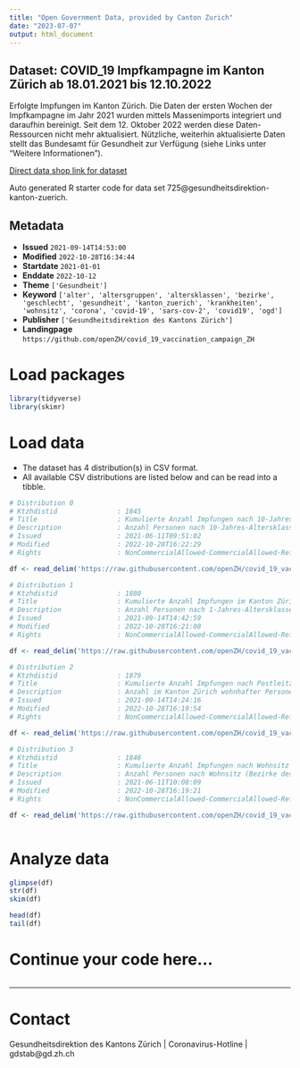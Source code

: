 ```yaml
---
title: "Open Government Data, provided by Canton Zurich"
date: "2023-07-07"
output: html_document
---
```


## Dataset: COVID_19 Impfkampagne im Kanton Zürich ab 18.01.2021 bis 12.10.2022

Erfolgte Impfungen im Kanton Zürich. Die Daten der ersten Wochen der Impfkampagne im Jahr 2021 wurden mittels Massenimports integriert und daraufhin bereinigt. Seit dem 12. Oktober 2022 werden diese Daten-Ressourcen nicht mehr aktualisiert. Nützliche, weiterhin aktualisierte Daten stellt das Bundesamt für Gesundheit zur Verfügung (siehe Links unter "Weitere Informationen").

[Direct data shop link for dataset](https://www.zh.ch/de/politik-staat/opendata.zhweb-noredirect.zhweb-cache.html#/datasets/725@gesundheitsdirektion-kanton-zuerich)

Auto generated R starter code for data set 725@gesundheitsdirektion-kanton-zuerich.

## Metadata

- **Issued** `2021-09-14T14:53:00`
- **Modified** `2022-10-28T16:34:44`
- **Startdate** `2021-01-01`
- **Enddate** `2022-10-12`
- **Theme** `['Gesundheit']`
- **Keyword** `['alter', 'altersgruppen', 'altersklassen', 'bezirke', 'geschlecht', 'gesundheit', 'kanton_zuerich', 'krankheiten', 'wohnsitz', 'corona', 'covid-19', 'sars-cov-2', 'covid19', 'ogd']`
- **Publisher** `['Gesundheitsdirektion des Kantons Zürich']`
- **Landingpage** `https://github.com/openZH/covid_19_vaccination_campaign_ZH`


# Load packages

```r

library(tidyverse)
library(skimr)

```

# Load data

-   The dataset has 4 distribution(s) in CSV format.
-   All available CSV distributions are listed below and can be read into a tibble.

```r

# Distribution 0
# Ktzhdistid               : 1845
# Title                    : Kumulierte Anzahl Impfungen nach 10-Jahres-Altersklassen, Geschlecht pro Tag ab 18.01.2021 bis 12.10.2022
# Description              : Anzahl Personen nach 10-Jahres-Altersklassen ('0-9', '10-19', '20-29', .., '80+') und Geschlecht ('d'=divers, 'f'=weiblich, 'm'=männlich, 'NA'=unbekannt), die insgesamt im Kanton Zürich ab dem 18.01.2021 bis und mit Stichtag eine Coronavirus-Impfung ('atLeastOneDose', 'completedBasicImmu' oder 'booster') erhalten haben. Aus Datenschutzgründen sind die Daten der ersten paar Tage auf den 18.01.2021 aggregiert. Die Daten wurden bis zum 12. Oktober 2022 einmal werktags aktualisiert. Nützliche, weiterhin aktualisierte Daten stellt das Bundesamt für Gesundheit zur Verfügung (siehe Links im Datensatz unter "Weitere Informationen").
# Issued                   : 2021-06-11T09:51:02
# Modified                 : 2022-10-28T16:22:29
# Rights                   : NonCommercialAllowed-CommercialAllowed-ReferenceRequired

df <- read_delim('https://raw.githubusercontent.com/openZH/covid_19_vaccination_campaign_ZH/master/COVID19_Impfungen_pro_Datum_Altersklasse_Geschlecht_v2.csv')

# Distribution 1
# Ktzhdistid               : 1880
# Title                    : Kumulierte Anzahl Impfungen im Kanton Zürich wohnhafter Personen nach 1-Jahres-Altersklassen für die jeweils vergangene Kalenderwoche bis 12.10.2022
# Description              : Anzahl Personen nach 1-Jahres-Altersklassen ('0', '1', '2', .., '100+'), die insgesamt im Kanton Zürich in der jeweils vergangenen Kalenderwoche eine Coronavirus-Impfung ('atLeastOneDose', 'completedBasicImmu' oder 'booster') erhalten haben. Die Daten wurden bis zum 12. Oktober 2022 jeweils Montags für die Vorwoche aktualisiert. Nützliche, weiterhin aktualisierte Daten stellt das Bundesamt für Gesundheit zur Verfügung (siehe Links im Datensatz unter "Weitere Informationen").
# Issued                   : 2021-09-14T14:42:59
# Modified                 : 2022-10-28T16:21:08
# Rights                   : NonCommercialAllowed-CommercialAllowed-ReferenceRequired

df <- read_delim('https://raw.githubusercontent.com/openZH/covid_19_vaccination_campaign_ZH/master/COVID19_Impfungen_pro_Woche_Alter_in_KTZH_wohnhaft_v2.csv')

# Distribution 2
# Ktzhdistid               : 1879
# Title                    : Kumulierte Anzahl Impfungen nach Postleitzahl pro Kalenderwoche ab 18.01.2021 bis 12.10.2022
# Description              : Anzahl im Kanton Zürich wohnhafter Personen nach Postleitzahl, die insgesamt im Kanton Zürich ab dem 18.01.2021 bis und mit Stichtag eine Coronavirus-Impfung ('atLeastOneDose', 'completedBasicImmu' oder 'booster') erhalten haben. Aus Datenschutzgründen sind die Daten der ersten paar Wochen auf die Kalenderwoche 3 aggregiert. Die Daten wurden bis zum 12. Oktober 2022 einmal wöchentlich aktualisiert. Nützliche, weiterhin aktualisierte Daten stellt das Bundesamt für Gesundheit zur Verfügung (siehe Links im Datensatz unter "Weitere Informationen").
# Issued                   : 2021-09-14T14:24:16
# Modified                 : 2022-10-28T16:19:54
# Rights                   : NonCommercialAllowed-CommercialAllowed-ReferenceRequired

df <- read_delim('https://raw.githubusercontent.com/openZH/covid_19_vaccination_campaign_ZH/master/COVID19_Impfungen_pro_Woche_PLZ_v2.csv')

# Distribution 3
# Ktzhdistid               : 1846
# Title                    : Kumulierte Anzahl Impfungen nach Wohnsitz pro Kalenderwoche ab 18.01.2021 bis 12.10.2022
# Description              : Anzahl Personen nach Wohnsitz (Bezirke des Kantons Zürich ('bfsNumber' = BFS-Nummer des Bezirks), 'ZH aber ausserkantonal geimpft' (von Menschen mit Wohnsitz im Kanton ZH, die ausserkantonal geimpft wurden, sind keine Wohnsitzinformationen nach Bezirken vorhanden), 'Nachbarkantone', 'andere Kantone' oder 'unbekannt'), die insgesamt im Kanton Zürich ab dem 18.01.2021 bis und mit Kalenderwoche eine Coronavirus-Impfung ('atLeastOneDose', 'completedBasicImmu' oder 'booster') erhalten haben. Aus Datenschutzgründen sind die Daten der ersten paar Wochen auf die Kalenderwoche 3 aggregiert. Die Daten wurden bis zum 12. Oktober 2022 einmal wöchentlich aktualisiert. Nützliche, weiterhin aktualisierte Daten stellt das Bundesamt für Gesundheit zur Verfügung (siehe Links im Datensatz unter "Weitere Informationen").
# Issued                   : 2021-06-11T10:08:09
# Modified                 : 2022-10-28T16:19:21
# Rights                   : NonCommercialAllowed-CommercialAllowed-ReferenceRequired

df <- read_delim('https://raw.githubusercontent.com/openZH/covid_19_vaccination_campaign_ZH/master/COVID19_Impfungen_pro_Woche_Wohnsitz_v2.csv')



```

# Analyze data

```r

glimpse(df)
str(df)
skim(df)

head(df)
tail(df)

```

# Continue your code here...

```r

```

------------------------------------------------------------------------

# Contact

Gesundheitsdirektion des Kantons Zürich | Coronavirus-Hotline | gdstab@gd.zh.ch
